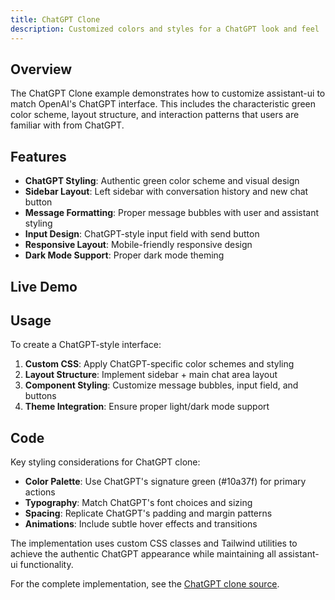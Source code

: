 ```yaml
---
title: ChatGPT Clone
description: Customized colors and styles for a ChatGPT look and feel
---
```



## Overview

The ChatGPT Clone example demonstrates how to customize assistant-ui to match OpenAI's ChatGPT interface. This includes the characteristic green color scheme, layout structure, and interaction patterns that users are familiar with from ChatGPT.

## Features

- **ChatGPT Styling**: Authentic green color scheme and visual design
- **Sidebar Layout**: Left sidebar with conversation history and new chat button
- **Message Formatting**: Proper message bubbles with user and assistant styling
- **Input Design**: ChatGPT-style input field with send button
- **Responsive Layout**: Mobile-friendly responsive design
- **Dark Mode Support**: Proper dark mode theming

## Live Demo

<div className="h-[700px]">
  <DocsRuntimeProvider>
    <ChatGPT />
  </DocsRuntimeProvider>
</div>

## Usage

To create a ChatGPT-style interface:

1. **Custom CSS**: Apply ChatGPT-specific color schemes and styling
2. **Layout Structure**: Implement sidebar + main chat area layout
3. **Component Styling**: Customize message bubbles, input field, and buttons
4. **Theme Integration**: Ensure proper light/dark mode support

## Code

Key styling considerations for ChatGPT clone:

- **Color Palette**: Use ChatGPT's signature green (#10a37f) for primary actions
- **Typography**: Match ChatGPT's font choices and sizing
- **Spacing**: Replicate ChatGPT's padding and margin patterns
- **Animations**: Include subtle hover effects and transitions

The implementation uses custom CSS classes and Tailwind utilities to achieve the authentic ChatGPT appearance while maintaining all assistant-ui functionality.

For the complete implementation, see the [ChatGPT clone source](https://github.com/assistant-ui/assistant-ui/tree/main/examples/with-ai-sdk-v5).